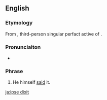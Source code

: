 ==English==

===Etymology===
From {{etyl|la}} {{term|ipse||himself|lang=la}} {{term|dixit|dīxit|he said|lang=la}}, third-person singular perfact active of {{term|dico|dīcō|say, speak|lang=la}}.

===Pronunciaiton===
* {{a|UK}} {{IPA|/ˈɪp.sɪ ˈdɪk.sɪt/}}

===Phrase===
{{infl|en|phrase|head=[[ipse]] [[dixit]]}}

# He himself [[said]] it.

[[ja:ipse dixit]]